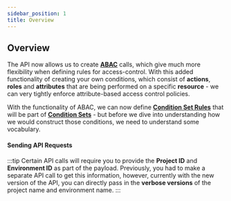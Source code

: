```yaml
---
sidebar_position: 1
title: Overview
---
```


## Overview

The API now allows us to create **[ABAC](../../features/policy-editor/abac/overview)** calls, which give much more flexibility when defining
rules for access-control. With this added functionality of creating your own conditions, which consist of **actions**, **roles** and
**attributes** that are being performed on a specific **resource** - we can very tightly enforce attribute-based access control policies.

With the functionality of ABAC, we can now define **[Condition Set Rules](condition-set-rules)** that will be part of **[Condition Sets](condition-sets)** - but before we dive
into understanding how we would construct those conditions, we need to understand some vocabulary.

#### Sending API Requests

:::tip
Certain API calls will require you to provide the **Project ID** and **Environment ID** as part of the payload.
Previously, you had to make a separate API call to get this information, however, currently with the new version
of the API, you can directly pass in the **verbose versions** of the project name and environment name.
:::
